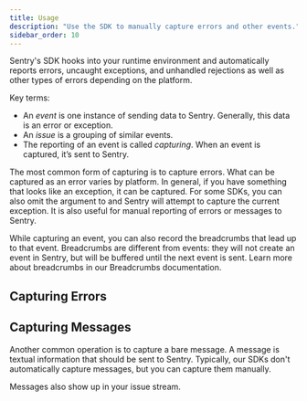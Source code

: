 ```yaml
---
title: Usage
description: "Use the SDK to manually capture errors and other events."
sidebar_order: 10
---
```


Sentry's SDK hooks into your runtime environment and automatically reports errors, uncaught exceptions, and unhandled rejections as well as other types of errors depending on the platform.

<Note>

Key terms:

- An _event_ is one instance of sending data to Sentry. Generally, this data is an error or exception.
- An _issue_ is a grouping of similar events.
- The reporting of an event is called _capturing_.
  When an event is captured, it’s sent to Sentry.

</Note>

The most common form of capturing is to capture errors. What can be captured as an error varies by platform. In general, if you have something that looks like an exception, it can be captured. For some SDKs, you can also omit the argument to <PlatformIdentifier name="capture-exception" /> and Sentry will attempt to capture the current exception. It is also useful for manual reporting of errors or messages to Sentry.

While capturing an event, you can also record the breadcrumbs that lead up to that event. Breadcrumbs are different from events: they will not create an event in Sentry, but will be buffered until the next event is sent. Learn more about breadcrumbs in our <PlatformLink to="/enriching-events/breadcrumbs/">Breadcrumbs documentation</PlatformLink>.

## Capturing Errors

<PlatformContent includePath="capture-error" />

## Capturing Messages

Another common operation is to capture a bare message. A message is textual information that should be sent to Sentry. Typically, our SDKs don't automatically capture messages, but you can capture them manually.

Messages also show up in your issue stream.

<PlatformContent includePath="capture-message" />
